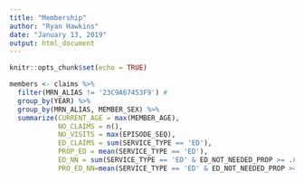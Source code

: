 ```yaml
---
title: "Membership"
author: "Ryan Hawkins"
date: "January 13, 2019"
output: html_document
---
```


```r
knitr::opts_chunk$set(echo = TRUE)
```


```r
members <- claims %>% 
  filter(MRN_ALIAS != '23C9A67453F9') # 
  group_by(YEAR) %>% 
  group_by(MRN_ALIAS, MEMBER_SEX) %>% 
  summarize(CURRENT_AGE = max(MEMBER_AGE),
            NO_CLAIMS = n(),
            NO_VISITS = max(EPISODE_SEQ),
            ED_CLAIMS = sum(SERVICE_TYPE == 'ED'),
            PROP_ED = mean(SERVICE_TYPE == 'ED'),
            ED_NN = sum(SERVICE_TYPE == 'ED' & ED_NOT_NEEDED_PROP >= .8),
            PRO_ED_NN=mean(SERVICE_TYPE == 'ED' & ED_NOT_NEEDED_PROP >= .8))
```

